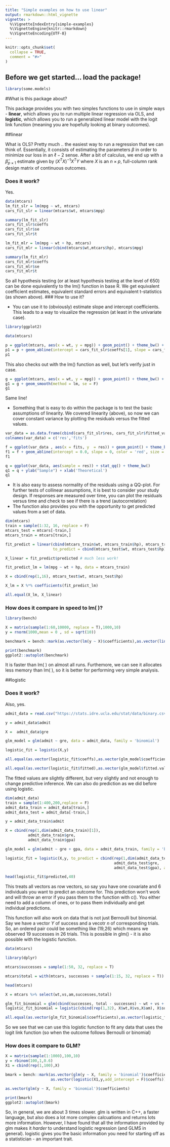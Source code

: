```yaml
---
title: "Simple examples on how to use linear"
output: rmarkdown::html_vignette
vignette: >
  %\VignetteIndexEntry{simple-examples}
  %\VignetteEngine{knitr::rmarkdown}
  %\VignetteEncoding{UTF-8}
---
```


```r
knitr::opts_chunk$set(
  collapse = TRUE,
  comment = "#>"
)
```

## Before we get started... load the package! 

```r
library(some.models)
```
#What is this package about? 

This package provides you with two simples functions to use in simple ways - **linear**, which allows you to run multiple linear regression via OLS, and **logistic**, which allows you to run a generalized linear model with the logit link function (meaning you are hopefully looking at binary outcomes). 

##linear 

What is OLS? Pretty much .. the easiest way to run a regression that we can think of. Essentially, it consists of estimating the parameters $\beta$ in order to minimize our loss in an $\ell-2$ sense. After a bit of calculus, we end up with a $\hat{\beta}_{p\times 1}$ estimate given by $(X^TX)^{-1}X^TY$ where $X$ is an $n \times p$, full-column rank design matrix of continuous outcomes.

### Does it work? 

Yes. 

```r
data(mtcars)
lm_fit_slr = lm(mpg ~ wt, mtcars)
cars_fit_slr = linear(mtcars$wt, mtcars$mpg)

summary(lm_fit_slr)
cars_fit_slr$coeffs
cars_fit_slr$se
cars_fit_slr$t

```

```r

lm_fit_mlr = lm(mpg ~ wt + hp, mtcars)
cars_fit_mlr = linear(cbind(mtcars$wt,mtcars$hp), mtcars$mpg)

summary(lm_fit_mlr)
cars_fit_mlr$coeffs
cars_fit_mlr$se
cars_fit_mlr$t

```

So all hypothesis testing (or at least hypothesis testing at the level of 650) can be done equivalently to the lm() function in base R. We get equivalent coefficient estimates, equivalent standard errors and equivalent t-statistics (as shown above). 
### How to use it?

* You can use it to (obviously) estimate slope and intercept coefficients. This leads to a way to visualize the regression (at least in the univariate case). 

```r
library(ggplot2)

data(mtcars)

p = ggplot(mtcars, aes(x = wt, y = mpg)) + geom_point() + theme_bw() + xlab("Weight") + ylab("MPG") 
p1 = p + geom_abline(intercept = cars_fit_slr$coeffs[1], slope = cars_fit_slr$coeffs[2], color = 'red',size= 1.5)
p1 

```


This also checks out with the lm() function as well, but let's verify just in case. 

```r
g = ggplot(mtcars, aes(x = wt, y = mpg)) + geom_point() + theme_bw() + xlab("Weight") + ylab("MPG") 
g1 = g + geom_smooth(method = lm, se = F)
g1
```

Same line!

* Something that is easy to do within the package is to test the basic assumptions of linearity. We covered linearity (above), so now we can cover constant variance by plotting the residuals versus the fitted values. 

```r
var_data = as.data.frame(cbind(cars_fit_slr$res, cars_fit_slr$fitted_values))
colnames(var_data) = c('res','fits')

f = ggplot(var_data , aes(x = fits, y  = res)) + geom_point() + theme_bw() + ylab('Residuals') + xlab('Fitted Values')
f1 = f + geom_abline(intercept = 0.0, slope = 0, color = 'red', size = 1)
f1
```

```r
q = ggplot(var_data, aes(sample = res)) + stat_qq() + theme_bw() 
q1 = q + ylab("Sample") + xlab('Theoretical') 
q1
```

* It is also easy to assess normality of the residuals using a QQ-plot. For further tests of collinear assumptions, it is best to consider your study design. If responses are measured over time, you can plot the residuals versus time and check to see if there is a trend (autocorrelation)
* The function also provides you with the opportunity to get predicted values from a set of data. 
```r
dim(mtcars)
train = sample(1:32, 16, replace = F)
mtcars_test = mtcars[-train,]
mtcars_train = mtcars[train,]

fit_predict = linear(cbind(mtcars_train$wt, mtcars_train$hp), mtcars_train$mpg, 
                     to_predict = cbind(mtcars_test$wt, mtcars_test$hp))

X_linear = fit_predict$predicted # much less work! 

fit_predict_lm = lm(mpg ~ wt + hp, data = mtcars_train)

X = cbind(rep(1,16), mtcars_test$wt, mtcars_test$hp)

X_lm = X %*% coefficients(fit_predict_lm)

all.equal(X_lm, X_linear)


```

### How does it compare in speed to lm( )? 

```r
library(bench)

X = matrix(sample(1:60,10000, replace = T),1000,10)
y = rnorm(1000,mean = 0 , sd = sqrt(10))

benchmark = bench::mark(as.vector(lm(y ~ X)$coefficients),as.vector(linear(X,y)$coeffs))

print(benchmark)
ggplot2::autoplot(benchmark)

```

It is faster than lm( ) on almost all runs. Furthemore, we can see it allocates less memory than lm( ), so it is better for performing very simple analysis. 

##logistic 

### Does it work? 

Also, yes. 

```r
admit_data = read.csv("https://stats.idre.ucla.edu/stat/data/binary.csv")

y = admit_data$admit

X =  admit_data$gre

glm_model = glm(admit ~ gre, data = admit_data, family = 'binomial')

logistic_fit = logistic(X,y)

all.equal(as.vector(logistic_fit$coeffs),as.vector(glm_model$coefficients))

all.equal(as.vector(logistic_fit$fitted),as.vector(glm_model$fitted.values))


```

The fitted values are slightly different, but very slightly and not enough to change predictive inference. We can also do prediction as we did before using logistic.

```r

dim(admit_data)
train = sample(1:400,200,replace = F)
admit_data_train = admit_data[train,]
admit_data_test = admit_data[-train,]

y = admit_data_train$admit

X = cbind(rep(1,dim(admit_data_train)[1]),
          admit_data_train$gre, 
          admit_data_train$gpa)

glm_model = glm(admit ~ gre + gpa, data = admit_data_train, family = 'binomial')

logistic_fit = logistic(X,y, to_predict = cbind(rep(1,dim(admit_data_test)[1]), 
                                                admit_data_test$gre, 
                                                admit_data_test$gpa), add_intercept = F)

head(logistic_fit$predicted,40)

```

This treats all vectors as row vectors, so say you have one covariate and 6 individuals you want to predict an outcome for. This prediction won't work and will throw an error if you pass them to the function with c(). You either need to add a column of ones, or to pass them individually and get individual predictions.  

This function will also work on data that is not just Bernoulli but binomial. Say we have a vector $Y$ of success and a vecotr $n$ of corresponding trials. So, an ordered pair could be something like (19,26) which means we observed 19 successes in 26 trials. This is possible in glm() - it is also possible with the logistic function. 

```r
data(mtcars)

library(dplyr)

mtcars$successes = sample(1:50, 32, replace = T)

mtcars$total = with(mtcars, successes + sample(1:15, 32, replace = T))

head(mtcars)

X = mtcars %>% select(wt,vs,am,successes,total)

glm_fit_binomial = glm(cbind(successes, total - successes) ~ wt + vs + am, data = X, family = 'binomial')
logistic_fit_binomial = logistic(cbind(rep(1,32), X$wt,X$vs,X$am), X$successes, n = X$total,add_intercept = F)

all.equal(as.vector(glm_fit_binomial$coefficients),as.vector(logistic_fit_binomial$coeffs))


```

So we see that we can use this logistic function to fit any data that uses the logit link function (so when the outcome follows Bernoulli or binomial)

### How does it compare to GLM? 

```r

X = matrix(sample(1:1000),100,10)
y = rbinom(100,1,0.6)
X1 = cbind(rep(1,100),X)

bmark = bench::mark(as.vector(glm(y ~ X, family = 'binomial')$coefficients), 
                    as.vector(logistic(X1,y,add_intercept = F)$coeffs))

as.vector(glm(y ~ X, family = 'binomial')$coefficients)

print(bmark)
ggplot2::autoplot(bmark)

```


So, in general, we are about 3 times slower. glm is written in C++, a faster language, but also does a lot more complex calcuations and returns lots more information. However, I have found that all the information provided by glm makes it *harder* to understand logistic regression (and GLMS in general). logistic gives you the basic information you need for starting off as a statistician - an important trait. 
